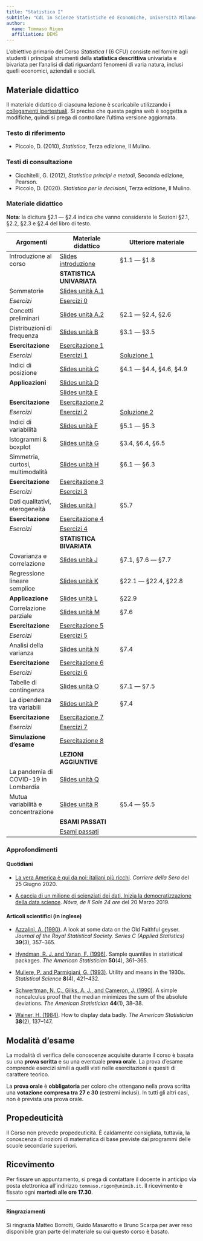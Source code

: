 ```yaml
---
title: "Statistica I"
subtitle: "CdL in Scienze Statistiche ed Economiche, Università Milano-Bicocca"
author:
  name: Tommaso Rigon
  affiliation: DEMS
---
```


L'obiettivo primario del Corso *Statistica I* (6 CFU) consiste nel fornire agli studenti i principali strumenti della **statistica descrittiva** univariata e bivariata per l'analisi di dati riguardanti fenomeni di varia natura, inclusi quelli economici, aziendali e sociali.

## Materiale didattico

Il materiale didattico di ciascuna lezione è scaricabile utilizzando i [collegamenti ipertestuali](). Si precisa che questa pagina web è soggetta a modifiche, quindi si prega di controllare l'ultima versione aggiornata.

### Testo di riferimento

-   Piccolo, D. (2010), *Statistica*, Terza edizione, Il Mulino.

### Testi di consultazione

-   Cicchitelli, G. (2012), *Statistica principi e metodi*, Seconda edizione, Pearson.
-   Piccolo, D. (2020). *Statistica per le decisioni*, Terza edizione, Il Mulino.

### Materiale didattico

**Nota**: la dicitura §2.1 --- §2.4 indica che vanno considerate le Sezioni §2.1, §2.2, §2.3 e §2.4 del libro di testo.

| Argomenti                            | Materiale didattico                        | Ulteriore materiale |
|-----------------|------------------------|--------------------------------|
| Introduzione al corso                | [Slides introduzione](slides/sl_intro.pdf) | §1.1 --- §1.8              |
|                                      | **STATISTICA UNIVARIATA**                  |                            |
| Sommatorie                           | [Slides unità A.1](slides/sl_A1.pdf)       |                            |
| *Esercizi*                           | [Esercizi 0](exe/exe_0.html)               |                            |
| Concetti preliminari                 | [Slides unità A.2](slides/sl_A2.pdf)       | §2.1 --- §2.4, §2.6        |
| Distribuzioni di frequenza           | [Slides unità B](slides/sl_B.pdf)          | §3.1 --- §3.5              |
| **Esercitazione**                    | [Esercitazione 1](exe/exe_1.html)          |                            |
| *Esercizi*                           | [Esercizi 1](exe/exe_1_bis.html)           |   [Soluzione 1](exe/sol_exe_1.html)                         |
| Indici di posizione                  | [Slides unità C](slides/sl_C.pdf)          | §4.1 --- §4.4, §4.6, §4.9  |
| **Applicazioni**                     | [Slides unità D](slides/sl_D.pdf)          |                            |
|                                      | [Slides unità E](slides/sl_E.pdf)          |                            |
| **Esercitazione**                    | [Esercitazione 2](exe/exe_2.html)          |                            |
| *Esercizi*                           | [Esercizi 2](exe/exe_2_bis.html)           | [Soluzione 2](exe/sol_exe_2.html)                           |
| Indici di variabilità                | [Slides unità F](slides/sl_F.pdf)          | §5.1 --- §5.3              |
| Istogrammi & boxplot                 | [Slides unità G](slides/sl_G.pdf)          | §3.4, §6.4, §6.5           |
| Simmetria, curtosi, multimodalità    | [Slides unità H](slides/sl_H.pdf)          | §6.1 --- §6.3              |
| **Esercitazione**                    | [Esercitazione 3](exe/exe_3.html)          |                            |
| *Esercizi*                           | [Esercizi 3](exe/exe_3_bis.html)           |                            |
| Dati qualitativi, eterogeneità       | [Slides unità I](slides/sl_I.pdf)          | §5.7                       |
| **Esercitazione**                    | [Esercitazione 4](exe/exe_4.html)          |                            |
| *Esercizi*                           | [Esercizi 4](exe/exe_4_bis.html)           |                            |
|                                      | **STATISTICA BIVARIATA**                   |                            |
| Covarianza e correlazione            | [Slides unità J](slides/sl_J.pdf)          | §7.1, §7.6 --- §7.7        |
| Regressione lineare semplice         | [Slides unità K](slides/sl_K.pdf)          | §22.1 --- §22.4, §22.8     |
| **Applicazione**                     | [Slides unità L](slides/sl_L.pdf)          | §22.9                      |
| Correlazione parziale                | [Slides unità M](slides/sl_M.pdf)          | §7.6                       |
| **Esercitazione**                    | [Esercitazione 5](exe/exe_5.html)          |                            |
| *Esercizi*                           | [Esercizi 5](exe/exe_5_bis.html)           |                            |
| Analisi della varianza               | [Slides unità N](slides/sl_N.pdf)          | §7.4                       |
| **Esercitazione**                    | [Esercitazione 6](exe/exe_6.html)          |                            |
| *Esercizi*                           | [Esercizi 6](exe/exe_6_bis.html)           |                            |
| Tabelle di contingenza               | [Slides unità O](slides/sl_O.pdf)          | §7.1 --- §7.5              |
| La dipendenza tra variabili          | [Slides unità P](slides/sl_P.pdf)          | §7.4                       |
| **Esercitazione**                    | [Esercitazione 7](exe/exe_7.html)          |                            |
| *Esercizi*                           | [Esercizi 7](exe/exe_7_bis.html)           |                            |
| **Simulazione d'esame**              | [Esercitazione 8](exe/exe_8.html)          |                            |
|                                      | **LEZIONI AGGIUNTIVE**                     |                            |
| La pandemia di COVID-19 in Lombardia | [Slides unità Q](slides/sl_Q.pdf)          |                            |
| Mutua variabilità e concentrazione   | [Slides unità R]()                         | §5.4 --- §5.5              |
|                                      | **ESAMI PASSATI**                          |                            |
|                                      | [Esami passati](exe/exe_8_bis.html)        |                            |

### Approfondimenti

#### Quotidiani

-   [La vera America è qui da noi: italiani più ricchi](https://www.corriere.it/esteri/20_giugno_25/vera-america-qui-noi-italiani-piu-ricchi-d4cc4256-b64b-11ea-9dea-5ac3c9ec7c08.shtml). *Corriere della Sera* del 25 Giugno 2020.

-   [A caccia di un milione di scienziati dei dati. Inizia la democratizzazione della data science](https://nova.ilsole24ore.com/nova24-tech/a-caccia-di-un-milione-di-scienziati-dei-dati-inizia-la-democratizzazione-della-data-science/). *Nóva, de Il Sole 24 ore* del 20 Marzo 2019.

#### Articoli scientifici (in inglese)

-   [Azzalini, A. (1990)](approfondimenti/Azzalini1990.pdf). A look at some data on the Old Faithful geyser. *Journal of the Royal Statistical Society. Series C (Applied Statistics)* **39**(3), 357--365.

-   [Hyndman, R. J. and Yanan, F. (1996)](approfondimenti/Hyndman1996.pdf). Sample quantiles in statistical packages. *The American Statistician* **50**(4), 361--365.

-   [Muliere, P. and Parmigiani, G. (1993)](approfondimenti/Muliere1993.pdf). Utility and means in the 1930s. *Statistical Science* **8**(4), 421--432.

-   [Schwertman, N. C., Gilks, A. J., and Cameron, J. (1990)](approfondimenti/Schwertman1990.pdf). A simple noncalculus proof that the median minimizes the sum of the absolute deviations. *The American Statistician* **44**(1), 38--38.

-   [Wainer, H. (1984)](approfondimenti/Wainer1984.pdf). How to display data badly. *The American Statistician* **38**(2), 137--147.

## Modalità d'esame

La modalità di verifica delle conoscenze acquisite durante il corso è basata su una **prova scritta** e su una eventuale **prova orale**. La prova d'esame comprende esercizi simili a quelli visti nelle esercitazioni e quesiti di carattere teorico.

La **prova orale** è **obbligatoria** per coloro che ottengano nella prova scritta una **votazione compresa tra 27 e 30** (estremi inclusi). In tutti gli altri casi, non è prevista una prova orale.

## Propedeuticità

Il Corso non prevede propedeuticità. È caldamente consigliata, tuttavia, la conoscenza di nozioni di matematica di base previste dai programmi delle scuole secondarie superiori.

## Ricevimento

Per fissare un appuntamento, si prega di contattare il docente in anticipo via posta elettronica all'indirizzo `tommaso.rigon@unimib.it`. Il ricevimento è fissato ogni **martedì alle ore 17.30**.

------------------------------------------------------------------------

#### Ringraziamenti

Si ringrazia Matteo Borrotti, Guido Masarotto e Bruno Scarpa per aver reso disponibile gran parte del materiale su cui questo corso è basato.